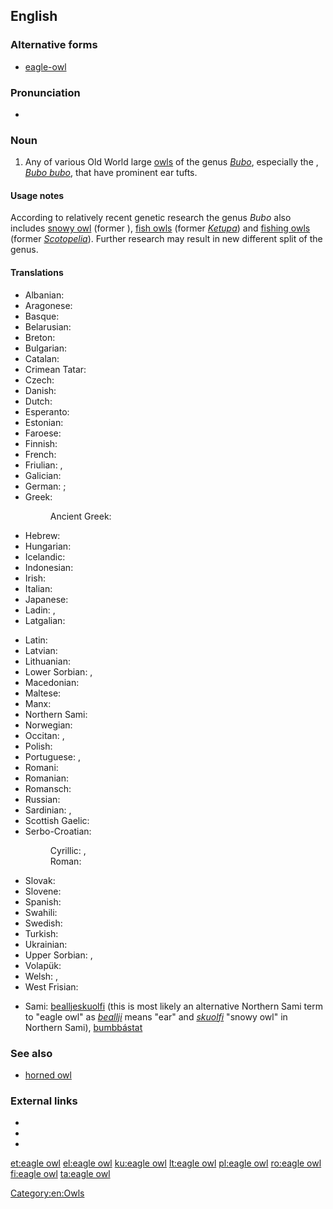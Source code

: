 ==English==

===Alternative forms===
* [[eagle-owl]]

===Pronunciation===
* {{IPA|/ˈiːɡəlˈɑʊl/|lang=en}}

===Noun===
{{en-noun|head=[[eagle]] [[owl]]}}

# Any of various Old World large [[owl]]s of the genus ''[[Bubo]]'', especially the {{vern|Eurasian eagle owl}}, ''[[Bubo bubo]]'', that have prominent ear tufts.

====Usage notes====
According to relatively recent genetic research the genus ''Bubo'' also includes [[snowy owl]] (former {{taxlink|Nyctea|genus|noshow=1}}), [[fish owl|fish owls]] (former ''[[Ketupa]]'') and [[fishing owl|fishing owls]] (former ''[[Scotopelia]]''). Further research may result in new different split of the genus.

====Translations====
{{trans-top|large owl of genus Bubo}}
* Albanian: {{t|sq|bufi}}
* Aragonese: {{t|an|bobón|m}}
* Basque: {{t|eu|hontz handi}}
* Belarusian: {{t|be|філін|sc=Cyrl}}
* Breton: {{t|br|toud meur}}
* Bulgarian: {{t+|bg|бухал|m|tr=buhal}}
* Catalan: {{t+|ca|duc|m}}
* Crimean Tatar: {{t|crh|puğu}}
* Czech: {{t+|cs|výr|m}}
* Danish: {{t|da|stor hornugle|c}}
* Dutch: {{t|nl|ehoe|m}}
* Esperanto: {{t|eo|gufo}}
* Estonian: {{t+|et|kassikakk}}
* Faroese: {{t|fo|stór hornugla|f}}
* Finnish: {{t+|fi|huuhkaja}}
* French: {{t+|fr|grand duc|m}}
* Friulian: {{t|fur|dűc}}, {{t|fur|dűt}}
* Galician: {{t|gl|bufo real|m}}
* German: {{t+|de|Uhu|m}}; {{t|de|Schuhu|m}} {{qualifier|dialectal}}
* Greek: {{t+|el|μπούφος|m}}
*: Ancient Greek: {{t|grc|βύας|m}}
* Hebrew: {{t|he|אוח|m|tr=oakh|sc=Hebr}}
* Hungarian: {{t+|hu|uhu}}
* Icelandic: {{t+|is|úfur}}
* Indonesian: {{t-needed|id}}
* Irish: {{t|ga|rí-ulchabhán|m}}
* Italian: {{t|it|gufo reale|m}}
* Japanese: {{t-needed|ja}}
* Ladin: {{t|lld|duch}}, {{t|lld|puin}}
* Latgalian: {{t|ltg|opūgs|m}}
{{trans-mid}}
* Latin: {{qualifier|Linnaeus}} {{t|la|Bubo bubo}}
* Latvian: {{t|lv|ūpis}}
* Lithuanian: {{t|lt|didysis apuokas}}
* Lower Sorbian: {{t|dsb|šubut}}, {{t|dsb|wjelika sowa}}
* Macedonian: {{t|mk|голем був|tr=golem buv|sc=Cyrl}}
* Maltese: {{t|mt|kokka imperjali}}
* Manx: {{t|gv|hullad vooar|f}}
* Northern Sami: {{t|se|lidnu}}
* Norwegian: {{t|no|hubro}}
* Occitan: {{t|oc|ducàs}}, {{t|oc|duganelàs}}
* Polish: {{t+|pl|puchacz|m-an}}
* Portuguese: {{t|pt|bufo-real|m}}, {{t|pt|corujão|m}}
* Romani: {{t-needed|rom}}
* Romanian: {{t+|ro|bufniță|f}}
* Romansch: {{t|rm|piv grond}}
* Russian: {{t+|ru|фи́лин|m}}
* Sardinian: {{t|sc|cuccu|m}}, {{t|sc|cuccumeu|m}}
* Scottish Gaelic: {{t|gd|cailleach-oidhche-mhòr|f}}
* Serbo-Croatian:
*: Cyrillic: {{t|sh|велика ушара|f}}, {{t|sh|буљина|f}}
*: Roman: {{t|sh|sova ušara}}
* Slovak: {{t|sk|výr skalný|m}}
* Slovene: {{t|sl|velika uharica|f}}
* Spanish: {{t|es|búho real|m}}
* Swahili: {{t|sw|kungwi}}
* Swedish: {{t+|sv|berguv|c}}
* Turkish: {{t+|tr|puhu}}
* Ukrainian: {{t+|uk|пугач|m}}
* Upper Sorbian: {{t|hsb|šubut|m}}, {{t|hsb|pujwuj|m}}
* Volapük: {{t+|vo|lilalül}}
* Welsh: {{t|cy|tylluan fawr}}, {{t|cy|tylluan eryraidd}}
* West Frisian: {{t|fy|oehoe}}
{{trans-bottom}}

{{checktrans-top}}
* Sami:<!-- Please state what "kind" of Sami these words are and insert them into the above table as being that language --> [[bealljeskuolfi]] (this is most likely an alternative Northern Sami term to "eagle owl" as ''[[beallji]]'' means "ear" and ''[[skuolfi]]'' "snowy owl" in Northern Sami), [[bumbbástat]]
{{trans-mid}}
{{trans-bottom}}

===See also===
* [[horned owl]]

===External links===
* {{projectlink|wikipedia}}
* {{specieslite|Bubo bubo}}
* {{comcatlite|Bubo bubo}}

[[Category:en:Owls]]

[[et:eagle owl]]
[[el:eagle owl]]
[[ku:eagle owl]]
[[lt:eagle owl]]
[[pl:eagle owl]]
[[ro:eagle owl]]
[[fi:eagle owl]]
[[ta:eagle owl]]